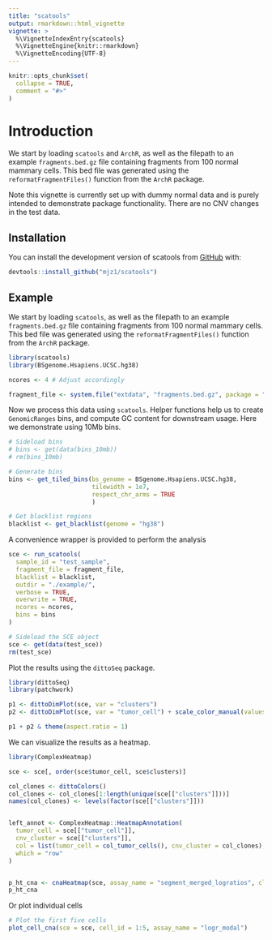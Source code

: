 ```yaml
---
title: "scatools"
output: rmarkdown::html_vignette
vignette: >
  %\VignetteIndexEntry{scatools}
  %\VignetteEngine{knitr::rmarkdown}
  %\VignetteEncoding{UTF-8}
---
```


```r
knitr::opts_chunk$set(
  collapse = TRUE,
  comment = "#>"
)
```

# Introduction
We start by loading `scatools` and `ArchR`, as well as the filepath to an example `fragments.bed.gz` file containing fragments from 100 normal mammary cells. This bed file was generated using the `reformatFragmentFiles()` function from the `ArchR` package.

Note this vignette is currently set up with dummy normal data and is purely intended to demonstrate package functionality. There are no CNV changes in the test data.

## Installation

You can install the development version of scatools from [GitHub](https://github.com/) with:

``` r
devtools::install_github("mjz1/scatools")
```

## Example

We start by loading `scatools`, as well as the filepath to an example `fragments.bed.gz` file containing fragments from 100 normal mammary cells. This bed file was generated using the `reformatFragmentFiles()` function from the `ArchR` package.

```r
library(scatools)
library(BSgenome.Hsapiens.UCSC.hg38)
```


```r
ncores <- 4 # Adjust accordingly

fragment_file <- system.file("extdata", "fragments.bed.gz", package = "scatools")
```


Now we process this data using `scatools`. Helper functions help us to create `GenomicRanges` bins, and compute GC content for downstream usage. Here we demonstrate using 10Mb bins.
```r
# Sideload bins
# bins <- get(data(bins_10mb))
# rm(bins_10mb)
```

```r
# Generate bins
bins <- get_tiled_bins(bs_genome = BSgenome.Hsapiens.UCSC.hg38, 
                       tilewidth = 1e7, 
                       respect_chr_arms = TRUE
                       )

# Get blacklist regions
blacklist <- get_blacklist(genome = "hg38")
```


A convenience wrapper is provided to perform the analysis
```r
sce <- run_scatools(
  sample_id = "test_sample",
  fragment_file = fragment_file,
  blacklist = blacklist,
  outdir = "./example/",
  verbose = TRUE,
  overwrite = TRUE,
  ncores = ncores,
  bins = bins
)
```


```r
# Sideload the SCE object
sce <- get(data(test_sce))
rm(test_sce)
```


Plot the results using the `dittoSeq` package.
```r
library(dittoSeq)
library(patchwork)

p1 <- dittoDimPlot(sce, var = "clusters")
p2 <- dittoDimPlot(sce, var = "tumor_cell") + scale_color_manual(values = col_tumor_cells(), name = "Tumor cell")

p1 + p2 & theme(aspect.ratio = 1)
```


We can visualize the results as a heatmap.
```r
library(ComplexHeatmap)

sce <- sce[, order(sce$tumor_cell, sce$clusters)]

col_clones <- dittoColors()
col_clones <- col_clones[1:length(unique(sce[["clusters"]]))]
names(col_clones) <- levels(factor(sce[["clusters"]]))


left_annot <- ComplexHeatmap::HeatmapAnnotation(
  tumor_cell = sce[["tumor_cell"]],
  cnv_cluster = sce[["clusters"]],
  col = list(tumor_cell = col_tumor_cells(), cnv_cluster = col_clones),
  which = "row"
)


p_ht_cna <- cnaHeatmap(sce, assay_name = "segment_merged_logratios", clust_annot = left_annot, col_fun = logr_col_fun())
p_ht_cna
```


Or plot individual cells
```r
# Plot the first five cells
plot_cell_cna(sce = sce, cell_id = 1:5, assay_name = "logr_modal")
```
